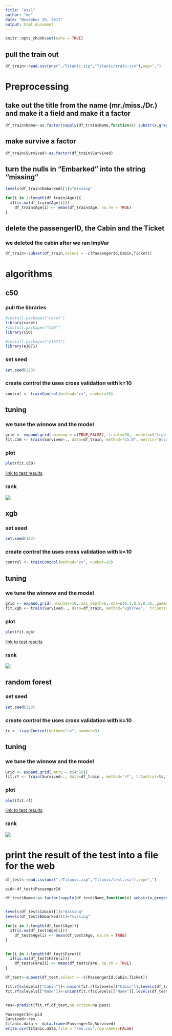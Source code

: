 ---
title: "ass1"
author: "me"
date: "November 20, 2017"
output: html_document
---

```{r setup, include=FALSE}
knitr::opts_chunk$set(echo = TRUE)
```



## pull the train out

```{r}
df_train<-read.csv(unz("./Titanic.zip","Titanic/train.csv"),sep=",")
```


# Preprocessing

## take out the title from the name (mr./miss./Dr.) and make it a field and make it a factor

```{r}
df_train$Name<-as.factor(sapply(df_train$Name,function(x) substr(x,gregexpr(pattern =',',x)[[1]][1]+2,gregexpr(pattern ='\\.',x)[[1]][1]+1)))
```

## make survive a factor

```{r}
df_train$Survived<-as.factor(df_train$Survived)
```

## turn the nulls in "Embarked" into the string "missing"

```{r}
levels(df_train$Embarked)[1]="missing"

for(i in 1:length(df_train$Age)){
  if(is.na(df_train$Age[i]))
    df_train$Age[i] <- mean(df_train$Age, na.rm = TRUE)
}
```

## delete the passengerID, the Cabin and the Ticket
### we deleted the cabin after we ran ImpVar

```{r}
df_train<-subset(df_train,select = -c(PassengerId,Cabin,Ticket))
```


# algorithms

## c50

### pull the libraries
```{r}
#install.packages("caret")
library(caret)
#install.packages("C50")
library(C50)

#install.packages("e1071")
library(e1071)
```

### set seed
```{r}
set.seed(123)
```

### create control the uses cross validation with k=10
```{r}
control <- trainControl(method="cv", number=10)
```

## tuning

### we tune the winnow and the model
```{r}
grid <- expand.grid(.winnow = c(TRUE,FALSE),.trials=30, .model=c('tree','rules'))
fit.c50 <- train(Survived~., data=df_train, method="C5.0", metric="Accuracy", trControl=control,tuneGrid =grid,na.action=na.pass)
```

### plot

```{r}
plot(fit.c50)
```


[link to test results](/results/resC50.csv)

### rank

![](/images/1.PNG)



## xgb

### set seed
```{r}
set.seed(123)
```

### create control the uses cross validation with k=10
```{r}
control <- trainControl(method="cv", number=10)
```

## tuning

### we tune the winnow and the model
```{r}
grid <- expand.grid(.nrounds=10,.max_depth=6,.eta=c(0.1,0.2,0.3),.gamma=0.1,.colsample_bytree=c(0.5,0.6,0.7),.min_child_weight=0.1,.subsample=0.75)
fit.xgb <- train(Survived~., data=df_train, method="xgbTree",  trControl=control, verbose=FALSE,tuneGrid =grid,na.action=na.pass)
```

### plot

```{r}
plot(fit.xgb)
```

[link to test results](/results/resXGB.csv)

### rank

![](/images/2.PNG)


## random forest

### set seed
```{r}
set.seed(123)
```

### create control the uses cross validation with k=10
```{r}
tc <- trainControl(method="cv", number=3)
```

## tuning

### we tune the winnow and the model
```{r}
Grid <- expand.grid(.mtry = c(4:16))
fit.rf <- train(Survived~., data=df_train , method='rf', trControl=tc,tuneGrid=Grid,metric='Accuracy',na.action = na.pass)
```

### plot

```{r}
plot(fit.rf)
```

[link to test results](/results/resRF.csv)

### rank

![](/images/3.PNG)

# print the result of the test into a file for the web


```{r}

df_test<-read.csv(unz("./Titanic.zip","Titanic/test.csv"),sep=",")

pid<-df_test$PassengerId

df_test$Name<-as.factor(sapply(df_test$Name,function(x) substr(x,gregexpr(pattern =',',x)[[1]][1]+2,gregexpr(pattern ='\\.',x)[[1]][1]+1)))


levels(df_test$Cabin)[1]="missing"
levels(df_test$Embarked)[1]="missing"

for(i in 1:length(df_test$Age)){
  if(is.na(df_test$Age[i]))
    df_test$Age[i] <- mean(df_test$Age, na.rm = TRUE)
}


for(i in 1:length(df_test$Fare)){
  if(is.na(df_test$Fare[i]))
    df_test$Fare[i] <- mean(df_test$Fare, na.rm = TRUE)
}

df_test<-subset(df_test,select = -c(PassengerId,Cabin,Ticket))

fit.rf$xlevels[["Cabin"]]<-union(fit.rf$xlevels[["Cabin"]],levels(df_test$Cabin))
fit.rf$xlevels[["Name"]]<-union(fit.rf$xlevels[["Name"]],levels(df_test$Name))


res<-predict(fit.rf,df_test,na.action=na.pass)

PassengerId<-pid
Survived<-res
titanic.data <- data.frame(PassengerId,Survived)
write.csv(titanic.data,file = "res.csv",row.names=FALSE)

```



